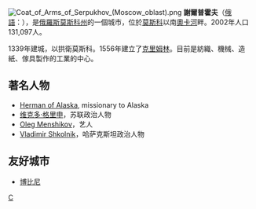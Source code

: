 {{coord|54|55|N|37|26|E|display=title}}
[[File:Coat_of_Arms_of_Serpukhov_(Moscow_oblast).png|right]]
'''謝爾普霍夫'''（[[俄語|俄語]]：'''{{lang|ru|Се́рпухов}}'''），是[[俄羅斯|俄羅斯]][[莫斯科州|莫斯科州]]的一個城市，位於[[莫斯科|莫斯科]]以南[[奧卡河|奧卡河]]畔。2002年人口131,097人。

1339年建城，以拱衛莫斯科。1556年建立了[[克里姆林|克里姆林]]。目前是紡織、機械、造紙、傢具製作的工業的中心。

==著名人物==
* [[Herman_of_Alaska|Herman of Alaska]], missionary to Alaska
* [[维克多·格里申|维克多·格里申]]，苏联政治人物
* [[Oleg_Menshikov|Oleg Menshikov]]，艺人
* [[Vladimir_Shkolnik|Vladimir Shkolnik]]，哈萨克斯坦政治人物

==友好城市==
* {{FRA}} [[博比尼|博比尼]]

{{Cities and towns in Moscow Oblast}}

{{Authority control}}
[[Category:莫斯科州城市|С]]